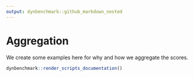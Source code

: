 ```yaml
---
output: dynbenchmark::github_markdown_nested
---
```


# Aggregation

We create some examples here for why and how we aggregate the scores.

```r
dynbenchmark::render_scripts_documentation()
```
